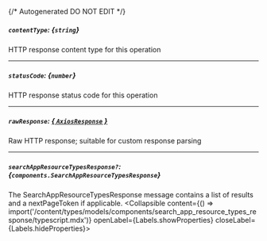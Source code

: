 {/* Autogenerated DO NOT EDIT  */}

##### `contentType`: *{`string`}*
HTTP response content type for this operation

---
##### `statusCode`: *{`number`}*
HTTP response status code for this operation

---
##### `rawResponse`: [*{ `AxiosResponse` }*](https://axios-http.com/docs/res_schema)
Raw HTTP response; suitable for custom response parsing

---
##### `searchAppResourceTypesResponse?`: *{`components.SearchAppResourceTypesResponse`}*
The SearchAppResourceTypesResponse message contains a list of results and a nextPageToken if applicable.
<Collapsible content={() => import('/content/types/models/components/search_app_resource_types_response/typescript.mdx')} openLabel={Labels.showProperties} closeLabel={Labels.hideProperties}>
</Collapsible>


